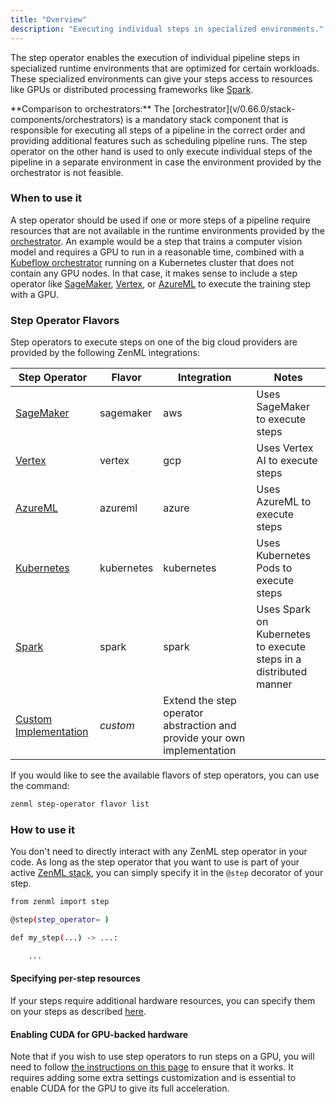 ```yaml
---
title: "Overview"
description: "Executing individual steps in specialized environments."
---
```


The step operator enables the execution of individual pipeline steps in specialized runtime environments that are optimized for certain workloads. These specialized environments can give your steps access to resources like GPUs or distributed processing frameworks like [Spark](https://spark.apache.org/).

<Info>
    **Comparison to orchestrators:** The [orchestrator](v/0.66.0/stack-components/orchestrators) is a mandatory stack component that is responsible for executing all steps of a pipeline in the correct order and providing additional features such as scheduling pipeline runs. The step operator on the other hand is used to only execute individual steps of the pipeline in a separate environment in case the environment provided by the orchestrator is not feasible.
</Info>

### When to use it

A step operator should be used if one or more steps of a pipeline require resources that are not available in the runtime environments provided by the [orchestrator](v/0.66.0/stack-components/orchestrators). An example would be a step that trains a computer vision model and requires a GPU to run in a reasonable time, combined with a [Kubeflow orchestrator](v/0.66.0/stack-components/orchestrators/kubeflow) running on a Kubernetes cluster that does not contain any GPU nodes. In that case, it makes sense to include a step operator like [SageMaker](v/0.66.0/stack-components/step-operators/sagemaker), [Vertex](v/0.66.0/stack-components/step-operators/vertex), or [AzureML](v/0.66.0/stack-components/step-operators/azureml) to execute the training step with a GPU.

### Step Operator Flavors

Step operators to execute steps on one of the big cloud providers are provided by the following ZenML integrations:

| Step Operator                                                    | Flavor     | Integration                                                              | Notes                                                             |
| ---------------------------------------------------------------- | ---------- | ------------------------------------------------------------------------ | ----------------------------------------------------------------- |
| [SageMaker](v/0.66.0/stack-components/step-operators/sagemaker)          | sagemaker  | aws                                                                      | Uses SageMaker to execute steps                                   |
| [Vertex](v/0.66.0/stack-components/step-operators/vertex)                | vertex     | gcp                                                                      | Uses Vertex AI to execute steps                                   |
| [AzureML](v/0.66.0/stack-components/step-operators/azureml)              | azureml    | azure                                                                    | Uses AzureML to execute steps                                     |
| [Kubernetes](v/0.66.0/stack-components/step-operators/kubernetes)        | kubernetes | kubernetes                                                               | Uses Kubernetes Pods to execute steps                             |
| [Spark](v/0.66.0/stack-components/step-operators/spark-kubernetes)       | spark      | spark                                                                    | Uses Spark on Kubernetes to execute steps in a distributed manner |
| [Custom Implementation](v/0.66.0/stack-components/step-operators/custom) | _custom_   | Extend the step operator abstraction and provide your own implementation |                                                                   |

If you would like to see the available flavors of step operators, you can use the command:

```bash
zenml step-operator flavor list
```

### How to use it

You don't need to directly interact with any ZenML step operator in your code. As long as the step operator that you want to use is part of your active [ZenML stack](v/0.66.0/user-guide/guides/production-guide/understand-stacks), you can simply specify it in the `@step` decorator of your step.

```bash
from zenml import step

@step(step_operator= )

def my_step(...) -> ...:

    ...
```

#### Specifying per-step resources

If your steps require additional hardware resources, you can specify them on your steps as described [here](v/0.66.0/usage/resource-data-management/training-with-gpus).

#### Enabling CUDA for GPU-backed hardware

Note that if you wish to use step operators to run steps on a GPU, you will need to follow [the instructions on this page](v/0.66.0/usage/resource-data-management/training-with-gpus) to ensure that it works. It requires adding some extra settings customization and is essential to enable CUDA for the GPU to give its full acceleration.

